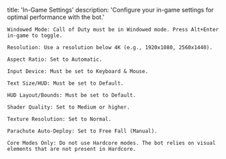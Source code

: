title: 'In-Game Settings' description: 'Configure your in-game settings for optimal performance with the bot.'

    Windowed Mode: Call of Duty must be in Windowed mode. Press Alt+Enter in-game to toggle.

    Resolution: Use a resolution below 4K (e.g., 1920x1080, 2560x1440).

    Aspect Ratio: Set to Automatic.

    Input Device: Must be set to Keyboard & Mouse.

    Text Size/HUD: Must be set to Default.

    HUD Layout/Bounds: Must be set to Default.

    Shader Quality: Set to Medium or higher.

    Texture Resolution: Set to Normal.

    Parachute Auto-Deploy: Set to Free Fall (Manual).

    Core Modes Only: Do not use Hardcore modes. The bot relies on visual elements that are not present in Hardcore.